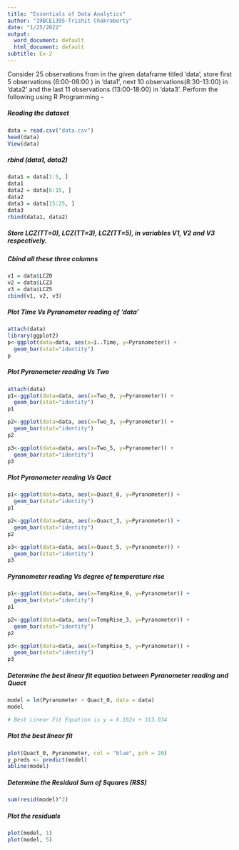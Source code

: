 ---
title: "Essentials of Data Analytics"
author: "19BCE1395-Trishit Chakraborty"
date: "1/25/2022"
output:
  word_document: default
  html_document: default
subtitle: Ex-2
---

Consider 25 observations from in the given dataframe titled ‘data’, store first 5
observations (6:00-08:00 ) in ‘data1’, next 10 observations(8:30-13:00) in ‘data2’ and
the last 11 observations (13:00-18:00) in ‘data3’. Perform the following using R
Programming - 

##### Reading the dataset

```{r, echo=TRUE}
data = read.csv("data.csv")
head(data)
View(data)
```


##### rbind (data1, data2) 

```{r, echo=TRUE}
data1 = data[1:5, ]
data1
data2 = data[6:15, ]
data2 
data3 = data[15:25, ]
data3
rbind(data1, data2)
```

##### Store LCZ(TT=0), LCZ(TT=3), LCZ(TT=5), in variables V1, V2 and V3 respectively.
##### Cbind all these three columns

```{r, echo=TRUE}
v1 = data$LCZ0
v2 = data$LCZ3
v3 = data$LCZ5
cbind(v1, v2, v3)
```

#####  Plot Time Vs Pyranometer reading of ‘data’

```{r, echo=TRUE}
attach(data)
library(ggplot2)
p<-ggplot(data=data, aes(x=ï..Time, y=Pyranometer)) +
  geom_bar(stat="identity")
p
```

#####  Plot Pyranometer reading Vs Two 

```{r, echo=TRUE}
attach(data)
p1<-ggplot(data=data, aes(x=Two_0, y=Pyranometer)) +
  geom_bar(stat="identity")
p1

p2<-ggplot(data=data, aes(x=Two_3, y=Pyranometer)) +
  geom_bar(stat="identity")
p2

p3<-ggplot(data=data, aes(x=Two_5, y=Pyranometer)) +
  geom_bar(stat="identity")
p3
```

##### Plot Pyranometer reading Vs Qact

```{r, echo=TRUE}
p1<-ggplot(data=data, aes(x=Quact_0, y=Pyranometer)) +
  geom_bar(stat="identity")
p1

p2<-ggplot(data=data, aes(x=Quact_3, y=Pyranometer)) +
  geom_bar(stat="identity")
p2

p3<-ggplot(data=data, aes(x=Quact_5, y=Pyranometer)) +
  geom_bar(stat="identity")
p3
```

#####  Pyranometer reading Vs degree of temperature rise

```{r, echo=TRUE}
p1<-ggplot(data=data, aes(x=TempRise_0, y=Pyranometer)) +
  geom_bar(stat="identity")
p1

p2<-ggplot(data=data, aes(x=TempRise_3, y=Pyranometer)) +
  geom_bar(stat="identity")
p2

p3<-ggplot(data=data, aes(x=TempRise_5, y=Pyranometer)) +
  geom_bar(stat="identity")
p3
```

##### Determine the best linear fit equation between Pyranometer reading and Quact

```{r, echo=TRUE}
model = lm(Pyranometer ~ Quact_0, data = data)
model

# Best Linear Fit Equation is y = 6.102x + 313.034
```

##### Plot the best linear fit

```{r, echo=TRUE}
plot(Quact_0, Pyranometer, col = "blue", pch = 20)
y_preds <- predict(model)
abline(model)
```

##### Determine the Residual Sum of Squares (RSS)

```{r, echo=TRUE}
sum(resid(model)^2)
```

##### Plot the residuals

```{r, echo=TRUE}
plot(model, 1)
plot(model, 5)
```
